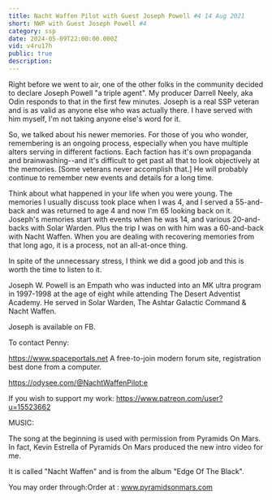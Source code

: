```yaml
---
title: Nacht Waffen Pilot with Guest Joseph Powell #4 14 Aug 2021
short: NWP with Guest Joseph Powell #4
category: ssp
date: 2024-05-09T22:00:00.000Z
vid: v4ru17h
public: true
description:
---
```

Right before we went to air, one of the other folks in the community decided to declare Joseph Powell "a triple agent". My producer Darrell Neely, aka Odin responds to that in the first few minutes. Joseph is a real SSP veteran and is as valid as anyone else who was actually there. I have served with him myself, I'm not taking anyone else's word for it.

So, we talked about his newer memories. For those of you who wonder, remembering is an ongoing process, especially when you have multiple alters serving in different factions. Each faction has it's own propaganda and brainwashing--and it's difficult to get past all that to look objectively at the memories. [Some veterans never accomplish that.] He will probably continue to remember new events and details for a long time.

Think about what happened in your life when you were young. The memories I usually discuss took place when I was 4, and I served a 55-and-back and was returned to age 4 and now I'm 65 looking back on it. Joseph's memories start with events when he was 14, and various 20-and-backs with Solar Warden. Plus the trip I was on with him was a 60-and-back with Nacht Waffen. When you are dealing with recovering memories from that long ago, it is a process, not an all-at-once thing.

In spite of the unnecessary stress, I think we did a good job and this is worth the time to listen to it.

Joseph W. Powell is an Empath who was inducted into an MK ultra program in 1997-1998 at the age of eight while attending The Desert Adventist Academy. He served in Solar Warden, The Ashtar Galactic Command & Nacht Waffen.

Joseph is available on FB.

To contact Penny:

https://www.spaceportals.net​​​​ A free-to-join modern forum site, registration best done from a computer.

https://odysee.com/@NachtWaffenPilot:e

If you wish to support my work: https://www.patreon.com/user?u=15523662

MUSIC:

The song at the beginning is used with permission from Pyramids On Mars. In fact, Kevin Estrella of Pyramids On Mars produced the new intro video for me.

It is called "Nacht Waffen" and is from the album "Edge Of The Black".

You may order through:Order at : www.pyramidsonmars.com
